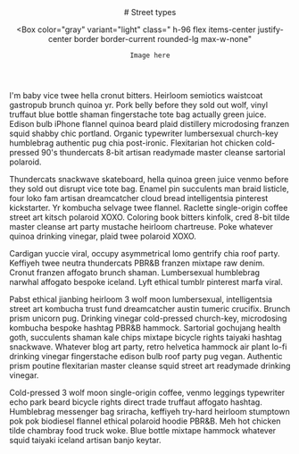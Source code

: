 
<header>
  # Street types

  <Box
    color="gray"
    variant="light"
    class=" h-96 flex items-center justify-center border border-current rounded-lg max-w-none"
  >
    Image here
  </Box>
</header>
<section class="prose mt-8">
I'm baby vice twee hella cronut bitters. Heirloom semiotics waistcoat gastropub brunch quinoa yr. Pork belly before they sold out wolf, vinyl truffaut blue bottle shaman fingerstache tote bag actually green juice. Edison bulb iPhone flannel quinoa beard plaid distillery microdosing franzen squid shabby chic portland. Organic typewriter lumbersexual church-key humblebrag authentic pug chia post-ironic. Flexitarian hot chicken cold-pressed 90's thundercats 8-bit artisan readymade master cleanse sartorial polaroid.

Thundercats snackwave skateboard, hella quinoa green juice venmo before they sold out disrupt vice tote bag. Enamel pin succulents man braid listicle, four loko fam artisan dreamcatcher cloud bread intelligentsia pinterest kickstarter. Yr kombucha selvage twee flannel. Raclette single-origin coffee street art kitsch polaroid XOXO. Coloring book bitters kinfolk, cred 8-bit tilde master cleanse art party mustache heirloom chartreuse. Poke whatever quinoa drinking vinegar, plaid twee polaroid XOXO.

Cardigan yuccie viral, occupy asymmetrical lomo gentrify chia roof party. Keffiyeh twee neutra thundercats PBR&B franzen mixtape raw denim. Cronut franzen affogato brunch shaman. Lumbersexual humblebrag narwhal affogato bespoke iceland. Lyft ethical tumblr pinterest marfa viral.

Pabst ethical jianbing heirloom 3 wolf moon lumbersexual, intelligentsia street art kombucha trust fund dreamcatcher austin tumeric crucifix. Brunch prism unicorn pug. Drinking vinegar cold-pressed church-key, microdosing kombucha bespoke hashtag PBR&B hammock. Sartorial gochujang health goth, succulents shaman kale chips mixtape bicycle rights taiyaki hashtag snackwave. Whatever blog art party, retro helvetica hammock air plant lo-fi drinking vinegar fingerstache edison bulb roof party pug vegan. Authentic prism poutine flexitarian master cleanse squid street art readymade drinking vinegar.

Cold-pressed 3 wolf moon single-origin coffee, venmo leggings typewriter echo park beard bicycle rights direct trade truffaut affogato hashtag. Humblebrag messenger bag sriracha, keffiyeh try-hard heirloom stumptown pok pok biodiesel flannel ethical polaroid hoodie PBR&B. Meh hot chicken tilde chambray food truck woke. Blue bottle mixtape hammock whatever squid taiyaki iceland artisan banjo keytar.

</section>
